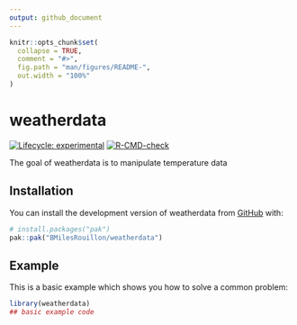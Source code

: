 ```yaml
---
output: github_document
---
```


<!-- README.md is generated from README.Rmd. Please edit that file -->

```r
knitr::opts_chunk$set(
  collapse = TRUE,
  comment = "#>",
  fig.path = "man/figures/README-",
  out.width = "100%"
)
```

# weatherdata

<!-- badges: start -->
[![Lifecycle: experimental](https://img.shields.io/badge/lifecycle-experimental-orange.svg)](https://lifecycle.r-lib.org/articles/stages.html#experimental)
[![R-CMD-check](https://github.com/BMilesRouillon/weatherdata/actions/workflows/R-CMD-check.yaml/badge.svg)](https://github.com/BMilesRouillon/weatherdata/actions/workflows/R-CMD-check.yaml)
<!-- badges: end -->

The goal of weatherdata is to manipulate temperature data

## Installation

You can install the development version of weatherdata from [GitHub](https://github.com/) with:

``` r
# install.packages("pak")
pak::pak("BMilesRouillon/weatherdata")
```

## Example

This is a basic example which shows you how to solve a common problem:

```r
library(weatherdata)
## basic example code

```

